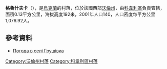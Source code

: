 {{coord|51|4|32|N|24|43|0|E|scale:30000|display=title}}

'''格魯什夫卡'''（{{lang-uk|Грушівка}}），是[[烏克蘭|烏克蘭]]的村落，位於該國西部[[沃倫州|沃倫州]]，由[[科韋利區|科韋利區]]負責管轄，面積0.13平方公里，海拔高度192米，2001年人口140，人口密度每平方公里1,076.92人。

==參考資料==
* [http://weather.in.ua/ua/volynskaja/6083 Погода в селі Грушівка] {{Wayback|url=http://weather.in.ua/ua/volynskaja/6083 |date=20111219092719 }}

[[Category:沃倫州村落|Category:沃倫州村落]]
[[Category:科韋利區村落|Category:科韋利區村落]]


{{Volyn-geo-stub}}